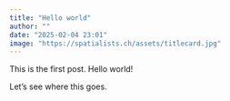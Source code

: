 ```yaml
---
title: "Hello world"
author: ""
date: "2025-02-04 23:01"
image: "https://spatialists.ch/assets/titlecard.jpg"
---
```


This is the first post. Hello world!

Let's see where this goes.